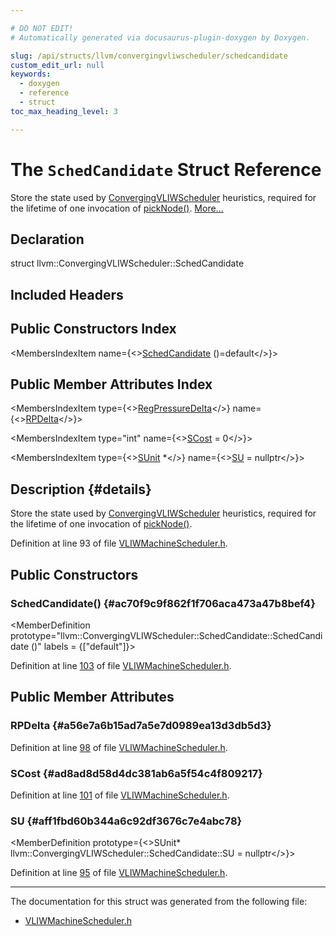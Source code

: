 ```yaml
---

# DO NOT EDIT!
# Automatically generated via docusaurus-plugin-doxygen by Doxygen.

slug: /api/structs/llvm/convergingvliwscheduler/schedcandidate
custom_edit_url: null
keywords:
  - doxygen
  - reference
  - struct
toc_max_heading_level: 3

---
```





# The `SchedCandidate` Struct Reference

<DoxygenPage pluginConfig={pluginConfig}>

Store the state used by <a href="/docs/api/classes/llvm/convergingvliwscheduler">ConvergingVLIWScheduler</a> heuristics, required for the lifetime of one invocation of <a href="/docs/api/classes/llvm/convergingvliwscheduler/#a3bee087d8d270d2eb8823dc5b9dd4e0e">pickNode()</a>. <a href="#details">More...</a>

## Declaration

<CodeBlock>struct llvm::ConvergingVLIWScheduler::SchedCandidate</CodeBlock>

## Included Headers

<IncludesList>
<IncludesListItem
  filePath="llvm/CodeGen/VLIWMachineScheduler.h"
  permalink="/docs/api/files/include/include/llvm/include/llvm/codegen/vliwmachinescheduler-h"
  isLocal="true" />
</IncludesList>

## Public Constructors Index

<MembersIndex>

<MembersIndexItem
  name={<><a href="#ac70f9c9f862f1f706aca473a47b8bef4">SchedCandidate</a> ()=default</>}>
</MembersIndexItem>

</MembersIndex>

## Public Member Attributes Index

<MembersIndex>

<MembersIndexItem
  type={<><a href="/docs/api/structs/llvm/regpressuredelta">RegPressureDelta</a></>}
  name={<><a href="#a56e7a6b15ad7a5e7d0989ea13d3db5d3">RPDelta</a></>}>
</MembersIndexItem>

<MembersIndexItem
  type="int"
  name={<><a href="#ad8ad8d58d4dc381ab6a5f54c4f809217">SCost</a> = 0</>}>
</MembersIndexItem>

<MembersIndexItem
  type={<><a href="/docs/api/classes/llvm/sunit">SUnit</a> &#42;</>}
  name={<><a href="#aff1fbd60b344a6c92df3676c7e4abc78">SU</a> = nullptr</>}>
</MembersIndexItem>

</MembersIndex>

## Description {#details}

Store the state used by <a href="/docs/api/classes/llvm/convergingvliwscheduler">ConvergingVLIWScheduler</a> heuristics, required for the lifetime of one invocation of <a href="/docs/api/classes/llvm/convergingvliwscheduler/#a3bee087d8d270d2eb8823dc5b9dd4e0e">pickNode()</a>.

Definition at line 93 of file <a href="/docs/api/files/include/include/llvm/include/llvm/codegen/vliwmachinescheduler-h">VLIWMachineScheduler.h</a>.

<SectionDefinition>

## Public Constructors

### SchedCandidate() {#ac70f9c9f862f1f706aca473a47b8bef4}

<MemberDefinition
  prototype="llvm::ConvergingVLIWScheduler::SchedCandidate::SchedCandidate ()"
  labels = {["default"]}>

Definition at line <a href="/docs/api/files/include/include/llvm/include/llvm/codegen/vliwmachinescheduler-h/#l00103">103</a> of file <a href="/docs/api/files/include/include/llvm/include/llvm/codegen/vliwmachinescheduler-h">VLIWMachineScheduler.h</a>.
</MemberDefinition>

</SectionDefinition>

<SectionDefinition>

## Public Member Attributes

### RPDelta {#a56e7a6b15ad7a5e7d0989ea13d3db5d3}

<MemberDefinition
  prototype="RegPressureDelta llvm::ConvergingVLIWScheduler::SchedCandidate::RPDelta">

Definition at line <a href="/docs/api/files/include/include/llvm/include/llvm/codegen/vliwmachinescheduler-h/#l00098">98</a> of file <a href="/docs/api/files/include/include/llvm/include/llvm/codegen/vliwmachinescheduler-h">VLIWMachineScheduler.h</a>.
</MemberDefinition>

### SCost {#ad8ad8d58d4dc381ab6a5f54c4f809217}

<MemberDefinition
  prototype="int llvm::ConvergingVLIWScheduler::SchedCandidate::SCost = 0">

Definition at line <a href="/docs/api/files/include/include/llvm/include/llvm/codegen/vliwmachinescheduler-h/#l00101">101</a> of file <a href="/docs/api/files/include/include/llvm/include/llvm/codegen/vliwmachinescheduler-h">VLIWMachineScheduler.h</a>.
</MemberDefinition>

### SU {#aff1fbd60b344a6c92df3676c7e4abc78}

<MemberDefinition
  prototype={<>SUnit&#42; llvm::ConvergingVLIWScheduler::SchedCandidate::SU = nullptr</>}>

Definition at line <a href="/docs/api/files/include/include/llvm/include/llvm/codegen/vliwmachinescheduler-h/#l00095">95</a> of file <a href="/docs/api/files/include/include/llvm/include/llvm/codegen/vliwmachinescheduler-h">VLIWMachineScheduler.h</a>.
</MemberDefinition>

</SectionDefinition>

<hr/>

The documentation for this struct was generated from the following file:

<ul>
<li><a href="/docs/api/files/include/include/llvm/include/llvm/codegen/vliwmachinescheduler-h">VLIWMachineScheduler.h</a></li>
</ul>

</DoxygenPage>
